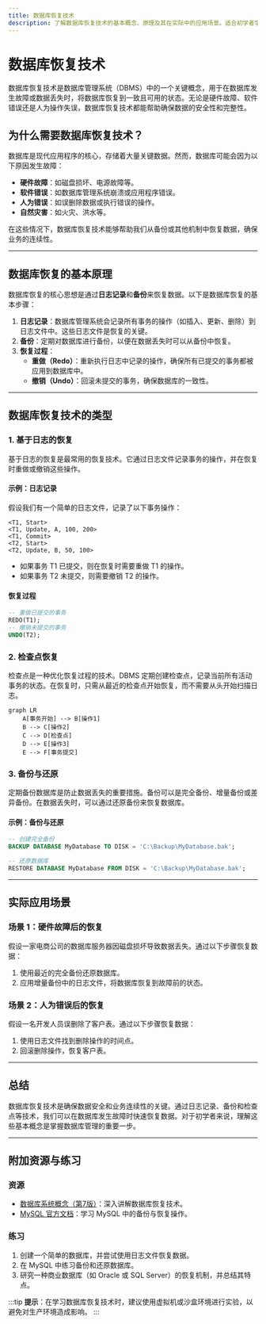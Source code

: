 ```yaml
---
title: 数据库恢复技术
description: 了解数据库恢复技术的基本概念、原理及其在实际中的应用场景。适合初学者学习如何确保数据库的完整性和可用性。
---
```


# 数据库恢复技术

数据库恢复技术是数据库管理系统（DBMS）中的一个关键概念，用于在数据库发生故障或数据丢失时，将数据库恢复到一致且可用的状态。无论是硬件故障、软件错误还是人为操作失误，数据库恢复技术都能帮助确保数据的安全性和完整性。

## 为什么需要数据库恢复技术？

数据库是现代应用程序的核心，存储着大量关键数据。然而，数据库可能会因为以下原因发生故障：

- **硬件故障**：如磁盘损坏、电源故障等。
- **软件错误**：如数据库管理系统崩溃或应用程序错误。
- **人为错误**：如误删除数据或执行错误的操作。
- **自然灾害**：如火灾、洪水等。

在这些情况下，数据库恢复技术能够帮助我们从备份或其他机制中恢复数据，确保业务的连续性。

---

## 数据库恢复的基本原理

数据库恢复的核心思想是通过**日志记录**和**备份**来恢复数据。以下是数据库恢复的基本步骤：

1. **日志记录**：数据库管理系统会记录所有事务的操作（如插入、更新、删除）到日志文件中。这些日志文件是恢复的关键。
2. **备份**：定期对数据库进行备份，以便在数据丢失时可以从备份中恢复。
3. **恢复过程**：
   - **重做（Redo）**：重新执行日志中记录的操作，确保所有已提交的事务都被应用到数据库中。
   - **撤销（Undo）**：回滚未提交的事务，确保数据库的一致性。

---

## 数据库恢复技术的类型

### 1. 基于日志的恢复
基于日志的恢复是最常用的恢复技术。它通过日志文件记录事务的操作，并在恢复时重做或撤销这些操作。

#### 示例：日志记录
假设我们有一个简单的日志文件，记录了以下事务操作：

```plaintext
<T1, Start>
<T1, Update, A, 100, 200>
<T1, Commit>
<T2, Start>
<T2, Update, B, 50, 100>
```

- 如果事务 T1 已提交，则在恢复时需要重做 T1 的操作。
- 如果事务 T2 未提交，则需要撤销 T2 的操作。

#### 恢复过程
```sql
-- 重做已提交的事务
REDO(T1);
-- 撤销未提交的事务
UNDO(T2);
```

### 2. 检查点恢复
检查点是一种优化恢复过程的技术。DBMS 定期创建检查点，记录当前所有活动事务的状态。在恢复时，只需从最近的检查点开始恢复，而不需要从头开始扫描日志。

```mermaid
graph LR
    A[事务开始] --> B[操作1]
    B --> C[操作2]
    C --> D[检查点]
    D --> E[操作3]
    E --> F[事务提交]
```

### 3. 备份与还原
定期备份数据库是防止数据丢失的重要措施。备份可以是完全备份、增量备份或差异备份。在数据丢失时，可以通过还原备份来恢复数据库。

#### 示例：备份与还原
```sql
-- 创建完全备份
BACKUP DATABASE MyDatabase TO DISK = 'C:\Backup\MyDatabase.bak';

-- 还原数据库
RESTORE DATABASE MyDatabase FROM DISK = 'C:\Backup\MyDatabase.bak';
```

---

## 实际应用场景

### 场景 1：硬件故障后的恢复
假设一家电商公司的数据库服务器因磁盘损坏导致数据丢失。通过以下步骤恢复数据：
1. 使用最近的完全备份还原数据库。
2. 应用增量备份中的日志文件，将数据库恢复到故障前的状态。

### 场景 2：人为错误后的恢复
假设一名开发人员误删除了客户表。通过以下步骤恢复数据：
1. 使用日志文件找到删除操作的时间点。
2. 回滚删除操作，恢复客户表。

---

## 总结

数据库恢复技术是确保数据安全和业务连续性的关键。通过日志记录、备份和检查点等技术，我们可以在数据库发生故障时快速恢复数据。对于初学者来说，理解这些基本概念是掌握数据库管理的重要一步。

---

## 附加资源与练习

### 资源
- [数据库系统概念（第7版）](https://www.db-book.com/)：深入讲解数据库恢复技术。
- [MySQL 官方文档](https://dev.mysql.com/doc/)：学习 MySQL 中的备份与恢复操作。

### 练习
1. 创建一个简单的数据库，并尝试使用日志文件恢复数据。
2. 在 MySQL 中练习备份和还原数据库。
3. 研究一种商业数据库（如 Oracle 或 SQL Server）的恢复机制，并总结其特点。

:::tip
**提示**：在学习数据库恢复技术时，建议使用虚拟机或沙盒环境进行实验，以避免对生产环境造成影响。
:::